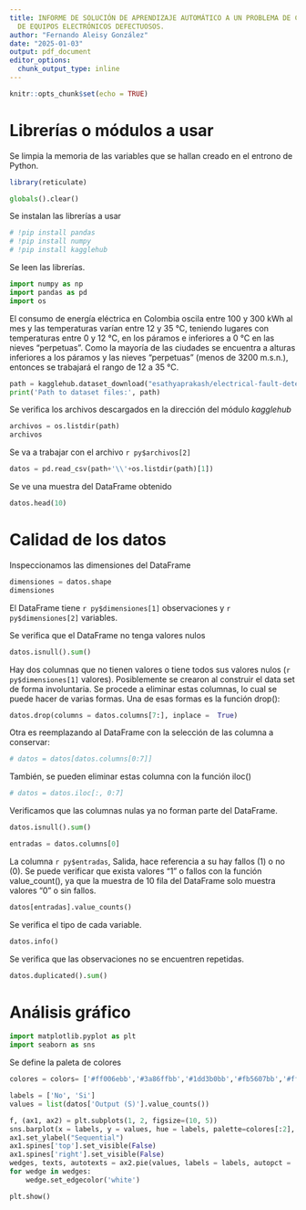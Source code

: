```yaml
---
title: INFORME DE SOLUCIÓN DE APRENDIZAJE AUTOMÁTICO A UN PROBLEMA DE CLASIFICACIÓN
  DE EQUIPOS ELECTRÓNICOS DEFECTUOSOS.
author: "Fernando Aleisy González"
date: "2025-01-03"
output: pdf_document
editor_options: 
  chunk_output_type: inline
---
```


```r
knitr::opts_chunk$set(echo = TRUE)
```

# Librerías o módulos a usar

Se limpia la memoria de las variables que se hallan creado en el entrono de Python.

```r
library(reticulate)
```

```python
globals().clear()
```

Se instalan las librerías a usar

```python
# !pip install pandas
# !pip install numpy
# !pip install kagglehub
```

Se leen las librerías.

```python
import numpy as np
import pandas as pd
import os
```

El consumo de energía eléctrica en Colombia oscila entre 100 y 300 kWh al mes y las temperaturas varían entre 12 y 35 °C, teniendo lugares con temperaturas entre 0 y 12 °C, en los páramos e inferiores a 0 °C en las nieves "perpetuas". Como la mayoría de las ciudades se encuentra a alturas inferiores a los páramos y las  nieves "perpetuas" (menos de 3200 m.s.n.), entonces se trabajará el rango de 12 a 35 °C.


```python
path = kagglehub.dataset_download("esathyaprakash/electrical-fault-detection-and-classification")
print('Path to dataset files:', path)
```

Se verifica los archivos descargados en la dirección del módulo *kagglehub*

```python
archivos = os.listdir(path)
archivos
```

Se va a trabajar con el archivo `r py$archivos[2]`

```python
datos = pd.read_csv(path+'\\'+os.listdir(path)[1])
```

Se ve una muestra del DataFrame obtenido

```python
datos.head(10)
```

# Calidad de los datos

Inspeccionamos las dimensiones del DataFrame

```python
dimensiones = datos.shape
dimensiones
```

El DataFrame tiene `r py$dimensiones[1]` observaciones y `r py$dimensiones[2]` variables.

Se verifica que el DataFrame no tenga valores nulos

```python
datos.isnull().sum()
```

Hay dos columnas que no tienen valores o tiene todos sus valores nulos (`r py$dimensiones[1]` valores). Posiblemente se crearon al construir el data set de forma involuntaria. Se procede a eliminar estas columnas, lo cual se puede hacer de varias formas. Una de esas formas es la función drop():

```python
datos.drop(columns = datos.columns[7:], inplace =  True)
```

Otra es reemplazando al DataFrame con la selección de las columna a conservar:

```python
# datos = datos[datos.columns[0:7]]
```

También, se pueden eliminar estas columna con la función iloc()

```python
# datos = datos.iloc[:, 0:7]
```

Verificamos que las columnas nulas ya no forman parte del DataFrame.

```python
datos.isnull().sum()
```

```python
entradas = datos.columns[0]
```

La columna `r py$entradas`, Salida, hace referencia a su hay fallos (1) o no (0). Se puede verificar que exista valores "1" o fallos con la función value_count(), ya que la muestra de 10 fila del DataFrame solo muestra valores "0" o sin fallos.

```python
datos[entradas].value_counts()
```

Se verifica el tipo de cada variable.

```python
datos.info()
```

Se verifica que las observaciones no se encuentren repetidas.

```python
datos.duplicated().sum()
```

# Análisis gráfico

```python
import matplotlib.pyplot as plt
import seaborn as sns
```

Se define la paleta de colores

```python
colores = colors= ['#ff006ebb','#3a86ffbb','#1dd3b0bb','#fb5607bb','#ffbe0bbb']
```

```python
labels = ['No', 'Si']
values = list(datos['Output (S)'].value_counts())

f, (ax1, ax2) = plt.subplots(1, 2, figsize=(10, 5))
sns.barplot(x = labels, y = values, hue = labels, palette=colores[:2], ax=ax1)
ax1.set_ylabel("Sequential")
ax1.spines['top'].set_visible(False)
ax1.spines['right'].set_visible(False)
wedges, texts, autotexts = ax2.pie(values, labels = labels, autopct =  '%.2f%%', colors= colores[:2])
for wedge in wedges:
    wedge.set_edgecolor('white')

plt.show()
```
